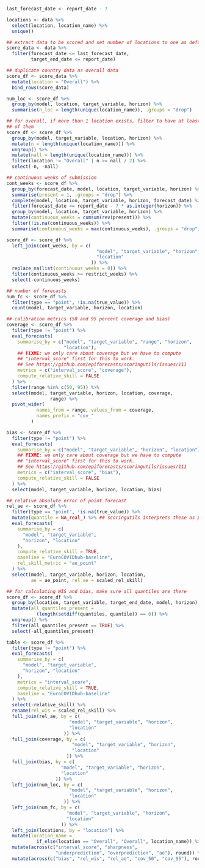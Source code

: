 <!--- Evaluate and score forecasts -->
```r
last_forecast_date <- report_date - 7

locations <- data %>%
  select(location, location_name) %>%
  unique()

## extract data to be scored and set number of locations to one as defulat (see next command)
score_data <- data %>%
  filter(forecast_date <= last_forecast_date,
         target_end_date <= report_date)

## duplicate country data as overall data
score_df <- score_data %>%
  mutate(location = "Overall") %>%
  bind_rows(score_data)

num_loc <- score_df %>%
  group_by(model, location, target_variable, horizon) %>%
  summarise(n_loc = length(unique(location_name)), .groups = "drop")

## for overall, if more than 1 location exists, filter to have at least half
## of them
score_df <- score_df %>%
  group_by(model, target_variable, location, horizon) %>%
  mutate(n = length(unique(location_name))) %>%
  ungroup() %>%
  mutate(nall = length(unique(location_name))) %>%
  filter(location != "Overall" | n >= nall / 2) %>%
  select(-n, -nall)

## continuous weeks of submission
cont_weeks <- score_df %>%
  group_by(forecast_date, model, location, target_variable, horizon) %>%
  summarise(present = 1, .groups = "drop") %>%
  complete(model, location, target_variable, horizon, forecast_date) %>%
  filter(forecast_date <= report_date - 7 * as.integer(horizon)) %>%
  group_by(model, location, target_variable, horizon) %>%
  mutate(continuous_weeks = cumsum(rev(present))) %>%
  filter(!is.na(continuous_weeks)) %>%
  summarise(continuous_weeks = max(continuous_weeks), .groups = "drop")

score_df <- score_df %>%
  left_join(cont_weeks, by = c(
                                 "model", "target_variable", "horizon",
                                 "location"
                               )) %>%
  replace_na(list(continuous_weeks = 0)) %>%
  filter(continuous_weeks >= restrict_weeks) %>%
  select(-continuous_weeks)

## number of forecasts
num_fc <- score_df %>%
  filter(type == "point", !is.na(true_value)) %>%
  count(model, target_variable, horizon, location)

## calibration metrics (50 and 95 percent coverage and bias)
coverage <- score_df %>%
  filter(type != "point") %>%
  eval_forecasts(
    summarise_by = c("model", "target_variable", "range", "horizon",
                     "location"),
    ## FIXME: we only care about coverage but we have to compute
    ## "interval_score" first for this to work.
    ## See https://github.com/epiforecasts/scoringutils/issues/111
    metrics = c("interval_score", "coverage"),
    compute_relative_skill = FALSE
  ) %>%
  filter(range %in% c(50, 95)) %>%
  select(model, target_variable, horizon, location, coverage,
                range) %>%
  pivot_wider(
           names_from = range, values_from = coverage,
           names_prefix = "cov_"
         )

bias <- score_df %>%
  filter(type != "point") %>%
  eval_forecasts(
    summarise_by = c("model", "target_variable", "horizon", "location"),
    ## FIXME: we only care about coverage but we have to compute
    ## "interval_score" first for this to work.
    ## See https://github.com/epiforecasts/scoringutils/issues/111
    metrics = c("interval_score", "bias"),
    compute_relative_skill = FALSE
  ) %>%
  select(model, target_variable, horizon, location, bias)

## relative absolute error of point forecast
rel_ae <- score_df %>%
  filter(type == "point", !is.na(true_value)) %>%
  mutate(quantile = NA_real_) %>% ## scoringutils interprets these as point forecasts
  eval_forecasts(
    summarise_by = c(
      "model", "target_variable",
      "horizon", "location"
    ),
    compute_relative_skill = TRUE,
    baseline = "EuroCOVIDhub-baseline",
    rel_skill_metric = "ae_point"
  ) %>%
  select(model, target_variable, horizon, location,
         ae = ae_point, rel_ae = scaled_rel_skill)

## for calculating WIS and bias, make sure all quantiles are there
score_df <- score_df %>%
  group_by(location, target_variable, target_end_date, model, horizon) %>%
  mutate(all_quantiles_present =
           (length(setdiff(quantiles, quantile)) == 0)) %>%
  ungroup() %>%
  filter(all_quantiles_present == TRUE) %>%
  select(-all_quantiles_present)

table <- score_df %>%
  filter(type != "point") %>%
  eval_forecasts(
    summarise_by = c(
      "model", "target_variable",
      "horizon", "location"
    ),
    metrics = "interval_score",
    compute_relative_skill = TRUE,
    baseline = "EuroCOVIDhub-baseline"
  ) %>%
  select(-relative_skill) %>%
  rename(rel_wis = scaled_rel_skill) %>%
  full_join(rel_ae, by = c(
                       "model", "target_variable", "horizon",
                       "location"
                     )) %>%
  full_join(coverage, by = c(
                        "model", "target_variable", "horizon",
                        "location"
                      )) %>%
  full_join(bias, by = c(
                    "model", "target_variable", "horizon",
                    "location"
                  )) %>%
  left_join(num_loc, by = c(
                       "model", "target_variable", "horizon",
                       "location"
                     )) %>%
  left_join(num_fc, by = c(
                      "model", "target_variable", "horizon",
                      "location"
                    )) %>%
  left_join(locations, by = "location") %>%
  mutate(location_name =
           if_else(location == "Overall", "Overall", location_name)) %>%
  mutate(across(c("interval_score", "sharpness",
                  "underprediction", "overprediction", "ae"), round)) %>%
  mutate(across(c("bias", "rel_wis", "rel_ae", "cov_50", "cov_95"), round, 2))
```
